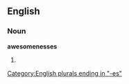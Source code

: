 ==English==

===Noun===
'''awesomenesses'''

# {{plural of|[[awesomeness]]}}

[[Category:English plurals ending in "-es"]]